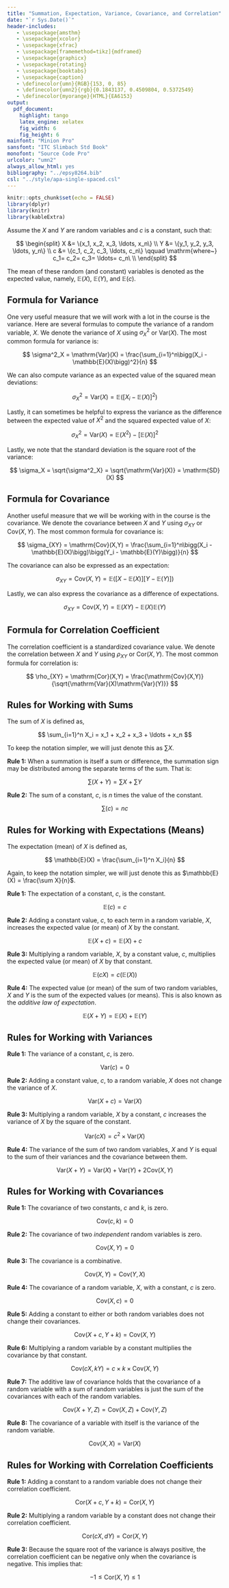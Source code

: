 ```yaml
---
title: "Summation, Expectation, Variance, Covariance, and Correlation"
date: "`r Sys.Date()`"
header-includes:
   - \usepackage{amsthm}
   - \usepackage{xcolor}
   - \usepackage{xfrac}
   - \usepackage[framemethod=tikz]{mdframed}
   - \usepackage{graphicx}
   - \usepackage{rotating}
   - \usepackage{booktabs}
   - \usepackage{caption}
   - \definecolor{umn}{RGB}{153, 0, 85}
   - \definecolor{umn2}{rgb}{0.1843137, 0.4509804, 0.5372549}
   - \definecolor{myorange}{HTML}{EA6153}
output: 
  pdf_document:
    highlight: tango
    latex_engine: xelatex
    fig_width: 6
    fig_height: 6
mainfont: "Minion Pro"
sansfont: "ITC Slimbach Std Book"
monofont: "Source Code Pro"
urlcolor: "umn2"
always_allow_html: yes
bibliography: "../epsy8264.bib"
csl: "../style/apa-single-spaced.csl"
---
```


\frenchspacing

```r
knitr::opts_chunk$set(echo = FALSE)
library(dplyr)
library(knitr)
library(kableExtra)
```

Assume the $X$ and $Y$ are random variables and $c$ is a constant, such that:

$$
\begin{split}
X &= \{x_1, x_2, x_3, \ldots, x_n\} \\
Y &= \{y_1, y_2, y_3, \ldots, y_n\} \\
c &= \{c_1, c_2, c_3, \ldots, c_n\} \qquad \mathrm{where~} c_1= c_2= c_3= \ldots= c_n\ \\
\end{split}
$$

The mean of these random (and constant) variables is denoted as the expected value, namely, $\mathbb{E}(X)$, $\mathbb{E}(Y)$, and $\mathbb{E}(c)$.


## Formula for Variance

One very useful measure that we will work with a lot in the course is the variance. Here are several formulas to compute the variance of a random variable, $X$. We denote the variance of $X$ using $\sigma^2_X$ or $\mathrm{Var}(X)$. The most common formula for variance is:

$$
\sigma^2_X = \mathrm{Var}(X) = \frac{\sum_{i=1}^n\bigg(X_i - \mathbb{E}(X)\bigg)^2}{n}
$$

We can also compute variance as an expected value of the squared mean deviations:

$$
\sigma^2_X = \mathrm{Var}(X) = \mathbb{E}\bigg(\big[X_i - \mathbb{E}(X)\big]^2\bigg)
$$

Lastly, it can sometimes be helpful to express the variance as the difference between the expected value of $X^2$ and the squared expected value of $X$:

$$
\sigma^2_X = \mathrm{Var}(X) = \mathbb{E}(X^2) -  \big[\mathbb{E}(X)\big]^2
$$

Lastly, we note that the standard deviation is the square root of the variance:

$$
\sigma_X = \sqrt{\sigma^2_X} = \sqrt{\mathrm{Var}(X)} = \mathrm{SD}(X)
$$

\newpage

## Formula for Covariance

Another useful measure that we will be working with in the course is the covariance. We denote the covariance between $X$ and $Y$ using $\sigma_{XY}$ or $\mathrm{Cov}(X,Y)$. The most common formula for covariance is:

$$
\sigma_{XY} = \mathrm{Cov}(X,Y) = \frac{\sum_{i=1}^n\bigg(X_i - \mathbb{E}(X)\bigg)\bigg(Y_i - \mathbb{E}(Y)\bigg)}{n}
$$

The covariance can also be expressed as an expectation:

$$
\sigma_{XY} = \mathrm{Cov}(X,Y) = \mathbb{E}\bigg(\big[X - \mathbb{E}(X)\big]\big[Y - \mathbb{E}(Y)\big]\bigg)
$$

Lastly, we can also express the covariance as a difference of expectations.

$$
\sigma_{XY} = \mathrm{Cov}(X,Y) = \mathbb{E}(XY) - \mathbb{E}(X)\mathbb{E}(Y)
$$

## Formula for Correlation Coefficient

The correlation coefficient is a standardized covariance value. We denote the correlation between $X$ and $Y$ using $\rho_{XY}$ or $\mathrm{Cor}(X,Y)$. The most common formula for correlation is:

$$
\rho_{XY} = \mathrm{Cor}(X,Y) = \frac{\mathrm{Cov}(X,Y)}{\sqrt{\mathrm{Var}(X)\mathrm{Var}(Y)}}
$$

## Rules for Working with Sums

The sum of $X$ is defined as,

$$
\sum_{i=1}^n X_i = x_1 + x_2 + x_3 + \ldots + x_n
$$

To keep the notation simpler, we will just denote this as $\sum X$.

**Rule 1:** When a summation is itself a sum or difference, the summation sign may be distributed among the separate terms of the sum. That is:

$$
\sum(X + Y) = \sum X + \sum Y
$$

**Rule 2:** The sum of a constant, $c$, is $n$ times the value of the constant.

$$
\sum(c) = nc
$$

## Rules for Working with Expectations (Means)

The expectation (mean) of $X$ is defined as,

$$
\mathbb{E}(X) = \frac{\sum_{i=1}^n X_i}{n}
$$

Again, to keep the notation simpler, we will just denote this as $\mathbb{E}(X) = \frac{\sum X}{n}$.

**Rule 1:** The expectation of a constant, $c$, is the constant.

$$
\mathbb{E}(c) = c
$$

**Rule 2:** Adding a constant value, $c$, to each term in a random variable, $X$, increases the expected value (or mean) of $X$ by the constant.

$$
\mathbb{E}(X + c) = \mathbb{E}(X) + c
$$

**Rule 3:** Multiplying a random variable, $X$, by a constant value, $c$, multiplies the expected value (or mean) of $X$ by that constant.

$$
\mathbb{E}(cX) = c\bigg(\mathbb{E}(X)\bigg)
$$

**Rule 4:** The expected value (or mean) of the sum of two random variables, $X$ and $Y$ is the sum of the expected values (or means). This is also known as the *additive law of expectation*.

$$
\mathbb{E}(X + Y) = \mathbb{E}(X) + \mathbb{E}(Y)
$$

\newpage

## Rules for Working with Variances

**Rule 1:** The variance of a constant, $c$, is zero.

$$
\mathrm{Var}(c) = 0
$$

**Rule 2:** Adding a constant value, $c$, to a random variable, $X$ does not change the variance of $X$.

$$
\mathrm{Var}(X+c) = \mathrm{Var}(X)
$$

**Rule 3:** Multiplying a random variable, $X$ by a constant, $c$ increases the variance of $X$ by the square of the constant.

$$
\mathrm{Var}(cX) = c^2 \times \mathrm{Var}(X)
$$

**Rule 4:** The variance of the sum of two random variables, $X$ and $Y$ is equal to the sum of their variances and the covariance between them.

$$
\mathrm{Var}(X + Y) = \mathrm{Var}(X) + \mathrm{Var}(Y) + 2\mathrm{Cov}(X,Y)
$$

\newpage

## Rules for Working with Covariances

**Rule 1:** The covariance of two constants, $c$ and $k$, is zero.

$$
\mathrm{Cov}(c,k) = 0
$$

**Rule 2:** The covariance of two *independent* random variables is zero.

$$
\mathrm{Cov}(X,Y) = 0
$$

**Rule 3:** The covariance is a combinative.

$$
\mathrm{Cov}(X,Y) = \mathrm{Cov}(Y,X)
$$

**Rule 4:** The covariance of a random variable, $X$, with a constant, $c$ is zero.

$$
\mathrm{Cov}(X,c) = 0
$$

**Rule 5:** Adding a constant to either or both random variables does not change their covariances.

$$
\mathrm{Cov}(X+c,Y+k) = \mathrm{Cov}(X,Y)
$$

**Rule 6:** Multiplying a random variable by a constant multiplies the covariance by that constant.

$$
\mathrm{Cov}(cX,kY) = c \times k \times \mathrm{Cov}(X,Y)
$$

**Rule 7:** The additive law of covariance holds that the covariance of a random variable with a sum of random variables is just the sum of the covariances with each of the random variables.

$$
\mathrm{Cov}(X+Y, Z) = \mathrm{Cov}(X,Z) + \mathrm{Cov}(Y,Z)
$$

**Rule 8:** The covariance of a variable with itself is the variance of the random variable.

$$
\mathrm{Cov}(X, X) = \mathrm{Var}(X)
$$

\newpage

## Rules for Working with Correlation Coefficients

**Rule 1:** Adding a constant to a random variable does not change their correlation coefficient.

$$
\mathrm{Cor}(X+c, Y+k) = \mathrm{Cor}(X, Y)
$$

**Rule 2:** Multiplying a random variable by a constant does not change their correlation coefficient.



$$
\mathrm{Cor}(cX, dY) = \mathrm{Cor}(X, Y)
$$

**Rule 3:** Because the square root of the variance is always positive, the correlation coefficient can be negative only when the covariance is negative. This implies that:


$$
-1 \leq \mathrm{Cor}(X, Y) \leq 1
$$

